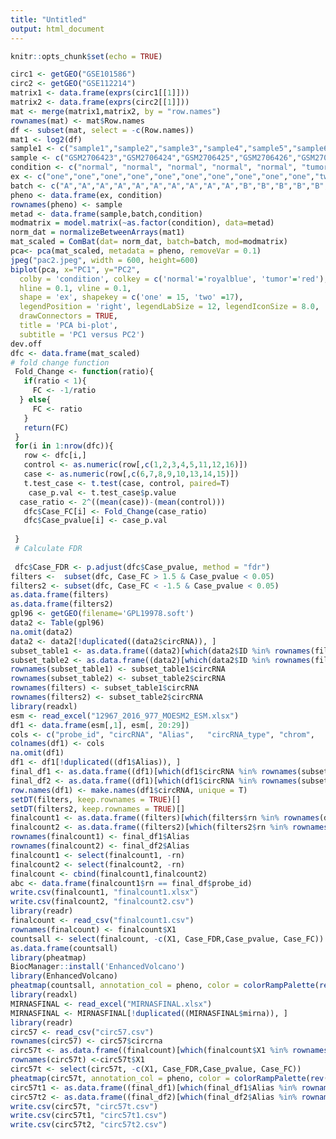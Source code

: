 ```yaml
---
title: "Untitled"
output: html_document
---
```


```r
knitr::opts_chunk$set(echo = TRUE)
```


```r
circ1 <- getGEO("GSE101586")
circ2 <- getGEO("GSE112214")
matrix1 <- data.frame(exprs(circ1[[1]]))
matrix2 <- data.frame(exprs(circ2[[1]]))
mat <- merge(matrix1,matrix2, by = "row.names")
rownames(mat) <- mat$Row.names
df <- subset(mat, select = -c(Row.names))
mat1 <- log2(df)	
sample1 <- c("sample1","sample2","sample3","sample4","sample5","sample6","sample7","sample8","sample9","sample10","sample11","sample12","sample13","sample14","sample15","sample16")
sample <- c("GSM2706423","GSM2706424","GSM2706425","GSM2706426","GSM2706427","GSM2706428","GSM2706429","GSM2706430","GSM2706431","GSM2706432","GSM3061040","GSM3061041","GSM3061042","GSM3061043","GSM3061044","GSM3061045")
condition <- c("normal", "normal", "normal", "normal", "normal", "tumor", "tumor", "tumor", "tumor", "tumor", "normal","normal","tumor", "tumor","tumor","normal")
ex <- c("one","one","one","one","one","one","one","one","one","one","two","two","two","two","two","two")
batch <- c("A","A","A","A","A","A","A","A","A","A","B","B","B","B","B","B")
pheno <- data.frame(ex, condition)
rownames(pheno) <- sample
metad <- data.frame(sample,batch,condition)
modmatrix = model.matrix(~as.factor(condition), data=metad)
norm_dat = normalizeBetweenArrays(mat1)
mat_scaled = ComBat(dat= norm_dat, batch=batch, mod=modmatrix)
pca<- pca(mat_scaled, metadata = pheno, removeVar = 0.1)
jpeg("pac2.jpeg", width = 600, height=600)
biplot(pca, x="PC1", y="PC2",
  colby = 'condition', colkey = c('normal'='royalblue', 'tumor'='red'),
  hline = 0.1, vline = 0.1,
  shape = 'ex', shapekey = c('one' = 15, 'two' =17),
  legendPosition = 'right', legendLabSize = 12, legendIconSize = 8.0,
  drawConnectors = TRUE,
  title = 'PCA bi-plot',
  subtitle = 'PC1 versus PC2')
dev.off
dfc <- data.frame(mat_scaled)
# fold change function
 Fold_Change <- function(ratio){
   if(ratio < 1){
     FC <- -1/ratio
  } else{
     FC <- ratio
   }
   return(FC)
 }
 for(i in 1:nrow(dfc)){
   row <- dfc[i,]
   control <- as.numeric(row[,c(1,2,3,4,5,11,12,16)])
   case <- as.numeric(row[,c(6,7,8,9,10,13,14,15)])
   t.test_case <- t.test(case, control, paired=T)
    case_p.val <- t.test_case$p.value
  case_ratio <- 2^((mean(case))-(mean(control)))
   dfc$Case_FC[i] <- Fold_Change(case_ratio)
   dfc$Case_pvalue[i] <- case_p.val 
 
 }
 # Calculate FDR
 
 dfc$Case_FDR <- p.adjust(dfc$Case_pvalue, method = "fdr")
filters <-  subset(dfc, Case_FC > 1.5 & Case_pvalue < 0.05) 
filters2 <- subset(dfc, Case_FC < -1.5 & Case_pvalue < 0.05)
as.data.frame(filters)
as.data.frame(filters2)
gpl96 <- getGEO(filename='GPL19978.soft')
data2 <- Table(gpl96)
na.omit(data2)
data2 <- data2[!duplicated((data2$circRNA)), ]
subset_table1 <- as.data.frame((data2)[which(data2$ID %in% rownames(filters)),])
subset_table2 <- as.data.frame((data2)[which(data2$ID %in% rownames(filters2)),])
rownames(subset_table1) <- subset_table1$circRNA 
rownames(subset_table2) <- subset_table2$circRNA
rownames(filters) <- subset_table1$circRNA
rownames(filters2) <- subset_table2$circRNA
library(readxl)
esm <- read_excel("12967_2016_977_MOESM2_ESM.xlsx")
df1 <- data.frame(esm[,1], esm[, 20:29])
cols <- c("probe_id", "circRNA", "Alias",	"circRNA_type",	"chrom",	"strand",	"txStart",	"txEnd",	"best_transcript",	"GeneSymbol",	"Sequence")
colnames(df1) <- cols
na.omit(df1)
df1 <- df1[!duplicated((df1$Alias)), ]
final_df1 <- as.data.frame((df1)[which(df1$circRNA %in% rownames(subset_table1)),])
final_df2 <- as.data.frame((df1)[which(df1$circRNA %in% rownames(subset_table2)),])
row.names(df1) <- make.names(df1$circRNA, unique = T)
setDT(filters, keep.rownames = TRUE)[]
setDT(filters2, keep.rownames = TRUE)[]
finalcount1 <- as.data.frame((filters)[which(filters$rn %in% rownames(df1)),])
finalcount2 <- as.data.frame((filters2)[which(filters2$rn %in% rownames(df1)),])
rownames(finalcount1) <- final_df1$Alias
rownames(finalcount2) <- final_df2$Alias
finalcount1 <- select(finalcount1, -rn)
finalcount2 <- select(finalcount2, -rn)
finalcount <- cbind(finalcount1,finalcount2)
abc <- data.frame(finalcount1$rn == final_df$probe_id)
write.csv(finalcount1, "finalcount1.xlsx")
write.csv(finalcount2, "finalcount2.csv")
library(readr)
finalcount <- read_csv("finalcount1.csv")
rownames(finalcount) <- finalcount$X1
countsall <- select(finalcount, -c(X1, Case_FDR,Case_pvalue, Case_FC))
as.data.frame(countsall)
library(pheatmap)
BiocManager::install('EnhancedVolcano')
library(EnhancedVolcano)
pheatmap(countsall, annotation_col = pheno, color = colorRampPalette(rev(brewer.pal(n = 7, name = "RdYlBu")))(100), y.axis.angle = 45, cex = 1, cellwidth = 13, cellheight = 3, fontsize = 10, fontsize_row = 4,fontsize_col = 7, filename = "heatmap1.png")
library(readxl)
MIRNASFINAL <- read_excel("MIRNASFINAL.xlsx")
MIRNASFINAL <- MIRNASFINAL[!duplicated((MIRNASFINAL$mirna)), ]
library(readr)
circ57 <- read_csv("circ57.csv")
rownames(circ57) <- circ57$circrna
circ57t <- as.data.frame((finalcount)[which(finalcount$X1 %in% rownames(circ57)),])
rownames(circ57t) <-circ57t$X1 
circ57t <- select(circ57t, -c(X1, Case_FDR,Case_pvalue, Case_FC))
pheatmap(circ57t, annotation_col = pheno, color = colorRampPalette(rev(brewer.pal(n = 7, name = "RdYlBu")))(100), y.axis.angle = 45, cex = 1, cellwidth = 13, cellheight = 5, fontsize = 10, fontsize_row = 4,fontsize_col = 7, filename = "heatmap2.jpeg")
circ57t1 <- as.data.frame((final_df1)[which(final_df1$Alias %in% rownames(circ57)),])
circ57t2 <- as.data.frame((final_df2)[which(final_df2$Alias %in% rownames(circ57)),])
write.csv(circ57t, "circ57t.csv")
write.csv(circ57t1, "circ57t1.csv")
write.csv(circ57t2, "circ57t2.csv")
```

